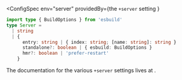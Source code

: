 
<ConfigSpec
  env="server"
  providedBy={<ProvidedBy extension="vike-server">the <code>+server</code> setting</ProvidedBy> }
>
```ts ts-only hide-menu
import type { BuildOptions } from 'esbuild'
type Server =
  | string
  | {
      entry: string | { index: string; [name: string]: string }
      standalone?: boolean | { esbuild: BuildOptions }
      hmr?: boolean | 'prefer-restart'
    }
```
</ConfigSpec>

The documentation for the various `+server` settings lives at <Link href="/vike-server"></Link>.
